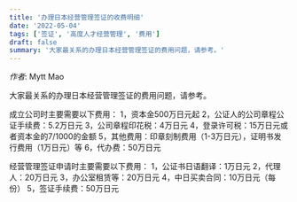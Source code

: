 ```yaml
---
title: '办理日本经营管理签证的收费明细'
date: '2022-05-04'
tags: ['签证', '高度人才经营管理', '费用']
draft: false
summary: '大家最关系的办理日本经营管理签证的费用问题，请参考。'
---
```


_作者_: Mytt Mao

大家最关系的办理日本经营管理签证的费用问题，请参考。

成立公司时主要需要以下费用：
1，资本金500万日元起
2，公证人的公司章程公证手续费：5.2万日元
3，公司章程印花税：4万日元
4，登录许可税：15万日元或者资本金的7/1000的金额
5，其他费用：印章刻制费用（1-3万日元），证明书发行费用（1万日元）等
6，代办费：50万日元

经营管理签证申请时主要需要以下费用：
1，公证书日语翻译：1万日元
2，代理人：20万日元
3，办公室租赁等：20万日元
4，中日买卖合同：10万日元（每份）
5，签证手续费：50万日元
